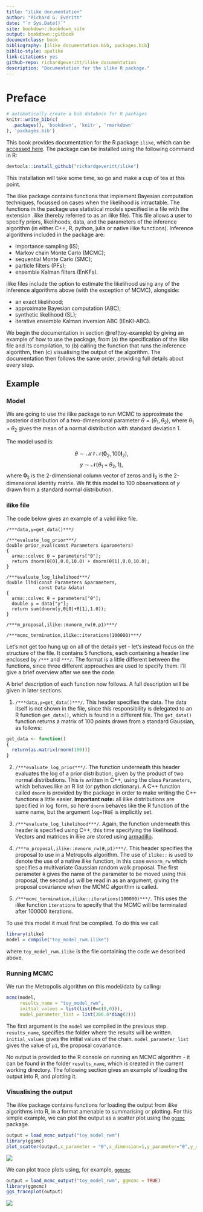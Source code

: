 ```yaml
--- 
title: "ilike documentation"
author: "Richard G. Everitt"
date: "`r Sys.Date()`"
site: bookdown::bookdown_site
output: bookdown::gitbook
documentclass: book
bibliography: [ilike_documentation.bib, packages.bib]
biblio-style: apalike
link-citations: yes
github-repo: richardgeveritt/ilike_documentation
description: "Documentation for the ilike R package."
---
```


# Preface

```r
# automatically create a bib database for R packages
knitr::write_bib(c(
  .packages(), 'bookdown', 'knitr', 'rmarkdown'
), 'packages.bib')
```

This book provides documentation for the R package `ilike`, which can be [accessed here](https://github.com/richardgeveritt/ilike). The package can be installed using the following command in R:

```r
devtools::install_github("richardgeveritt/ilike")
```

This installation will take some time, so go and make a cup of tea at this point.

The ilike package contains functions that implement Bayesian computation techniques, focussed on cases when the likelihood is intractable. The functions in the package use statistical models specified in a file with the extension .ilike (hereby referred to as an ilike file). This file allows a user to specify priors, likelihoods, data, and the parameters of the inference algorithm (in either C++, R, python, julia or native ilike functions). Inference algorithms included in the package are:

* importance sampling (IS);
* Markov chain Monte Carlo (MCMC);
* sequential Monte Carlo (SMC);
* particle filters (PFs);
* ensemble Kalman filters (EnKFs).

ilike files include the option to estimate the likelihood using any of the inference algorithms above (with the exception of MCMC), alongside: 

* an exact likelihood;
* approximate Bayesian computation (ABC);
* synthetic likelihood (SL);
* iterative ensemble Kalman inversion ABC (IEnKI-ABC).

We begin the documentation in section \@ref(toy-example) by giving an example of how to use the package, from (a) the specification of the ilike file and its compilation, to (b) calling the function that runs the inference algorithm, then (c) visualising the output of the algorithm. The documentation then follows the same order, providing full details about every step.

## Example {#toy-example}

### Model

We are going to use the ilike package to run MCMC to approximate the posterior distribution of a two-dimensional parameter $\theta = (\theta_1,\theta_2)$, where $\theta_1 + \theta_2$ gives the mean of a normal distribution with standard deviation 1.

The model used is:

$$
\theta \sim \mathcal{MVN}(\mathbf{0}_2,100 \mathbf{I}_2),
$$
$$
y \sim \mathcal{N}(\theta_1 + \theta_2,1),
$$
where $\mathbf{0}_2$ is the 2-dimensional column vector of zeros and $\mathbf{I}_2$ is the 2-dimensional identity matrix. We fit this model to 100 observations of $y$ drawn from a standard normal distribution.

### ilike file

The code below gives an example of a valid ilike file.

```Rcpp
/***data,y=get_data()***/

/***evaluate_log_prior***/
double prior_eval(const Parameters &parameters)
{
  arma::colvec θ = parameters["θ"];
  return dnorm(θ[0],0.0,10.0) + dnorm(θ[1],0.0,10.0);
}

/***evaluate_log_likelihood***/
double llhd(const Parameters &parameters,
            const Data &data)
{
  arma::colvec θ = parameters["θ"];
  double y = data["y"];
  return sum(dnorm(y,θ[0]+θ[1],1.0));
}

/***m_proposal,ilike::mvnorm_rw(θ,p1)***/

/***mcmc_termination,ilike::iterations(100000)***/
```

Let's not get too hung up on all of the details yet - let's instead focus on the structure of the file. It contains 5 functions, each containing a header line enclosed by `/***` and `***/`. The format is a little different between the functions, since three different approaches are used to specify them. I'll give a brief overview after we see the code.

A brief description of each function now follows. A full description will be given in later sections.

1. `/***data,y=get_data()***/`. This header specifies the data. The data itself is not shown in the file, since this responsibility is delegated to an R function `get_data()`, which is found in a different file. The `get_data()` function returns a matrix of 100 points drawn from a standard Gaussian, as follows:

```r
get_data <- function()
{
  return(as.matrix(rnorm(100)))
}
```

2. `/***evaluate_log_prior***/`. The function underneath this header evaluates the log of a prior distribution, given by the product of two normal distributions. This is written in C++, using the class `Parameters`, which behaves like an R list (or python dictionary). A C++ function called `dnorm` is provided by the package in order to make writing the C++ functions a little easier. **Important note:** all ilike distributions are specified in $\log$ form, so here `dnorm` behaves like the R function of the same name, but the argument `log=TRUE` is implicitly set.

3. `/***evaluate_log_likelihood***/`. Again, the function underneath this header is specified using C++, this time specifying the likelihood. Vectors and matrices in ilike are stored using [armadillo](https://arma.sourceforge.net/docs.html).

4. `/***m_proposal,ilike::mvnorm_rw(θ,p1)***/`. This header specifies the proposal to use in a Metropolis algorithm. The use of `ilike::` is used to denote the use of a native ilike function, in this case `mvnorm_rw` which specifies a multivariate Gaussian random walk proposal. The first parameter `θ` gives the name of the parameter to be moved using this proposal, the second `p1` will be read in as an argument, giving the proposal covariance when the MCMC algorithm is called.

5. `/***mcmc_termination,ilike::iterations(100000)***/`. This uses the ilike function `iterations` to specify that the MCMC will be terminated after 100000 iterations.

To use this model it must first be compiled. To do this we call

```r
library(ilike)
model = compile("toy_model_rwm.ilike")
```

where `toy_model_rwm.ilike` is the file containing the code we described above.

### Running MCMC

We run the Metropolis algorithm on this model/data by calling:

```r
mcmc(model,
     results_name = "toy_model_rwm",
     initial_values = list(list(θ=c(0,0))),
     model_parameter_list = list(300.0*diag(2)))
```

The first argument is the `model` we compiled in the previous step. `results_name`, specifies the folder where the results will be written. `initial_values` gives the initial values of the chain. `model_parameter_list` gives the value of `p1`, the proposal covariance.

No output is provided to the R console on running an MCMC algorithm - it can be found in the folder `results_name`, which is created in the current working directory. The following section gives an example of loading the output into R, and plotting it.

### Visualising the output

The ilike package contains functions for loading the output from ilike algorithms into R, in a format amenable to summarising or plotting. For this simple example, we can plot the output as a scatter plot using the [`ggsmc`](https://CRAN.R-project.org/package=ggsmc) package.

```r
output = load_mcmc_output("toy_model_rwm")
library(ggsmc)
plot_scatter(output,x_parameter = "θ",x_dimension=1,y_parameter="θ",y_dimension=2,mcmc = TRUE)
```

![](toy_scatter.png)

We can plot trace plots using, for example, [`ggmcmc`](https://CRAN.R-project.org/package=ggmcmc)

```r
output = load_mcmc_output("toy_model_rwm", ggmcmc = TRUE)
library(ggmcmc)
ggs_traceplot(output)
```

![](toy_trace.png)
